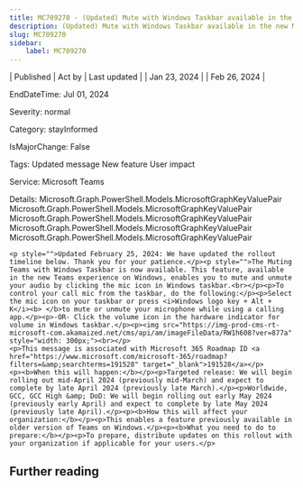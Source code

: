 ```yaml
---
title: MC709270 - (Updated) Mute with Windows Taskbar available in the new Microsoft Teams on Windows
description: (Updated) Mute with Windows Taskbar available in the new Microsoft Teams on Windows
slug: MC709270
sidebar:
    label: MC709270
---
```



| Published | Act by | Last updated |
| Jan 23, 2024 |  | Feb 26, 2024 |

EndDateTime: Jul 01, 2024

Severity: normal

Category: stayInformed

IsMajorChange: False

Tags: Updated message New feature User impact

Service: Microsoft Teams

Details: Microsoft.Graph.PowerShell.Models.MicrosoftGraphKeyValuePair Microsoft.Graph.PowerShell.Models.MicrosoftGraphKeyValuePair Microsoft.Graph.PowerShell.Models.MicrosoftGraphKeyValuePair Microsoft.Graph.PowerShell.Models.MicrosoftGraphKeyValuePair Microsoft.Graph.PowerShell.Models.MicrosoftGraphKeyValuePair

```
<p style="">Updated February 25, 2024: We have updated the rollout timeline below. Thank you for your patience.</p><p style="">The Muting Teams with Windows Taskbar is now available. This feature, available in the new Teams experience on Windows, enables you to mute and unmute your audio by clicking the mic icon in Windows taskbar.<br></p><p>To control your call mic from the taskbar, do the following:</p><p>Select the mic icon on your taskbar or press <i>Windows logo key + Alt + K</i><b> </b>to mute or unmute your microphone while using a calling app.</p><p>-OR- Click the volume icon in the hardware indicator for volume in Windows taskbar.</p><p><img src="https://img-prod-cms-rt-microsoft-com.akamaized.net/cms/api/am/imageFileData/RW1h608?ver=877a" style="width: 300px;"><br></p>
<p>This message is associated with Microsoft 365 Roadmap ID <a href="https://www.microsoft.com/microsoft-365/roadmap?filters=&amp;searchterms=191528" target="_blank">191528</a></p>
<p><b>When this will happen:</b></p><p>Targeted release: We will begin rolling out mid-April 2024 (previously mid-March) and expect to complete by late April 2024 (previously late March).</p><p>Worldwide, GCC, GCC High &amp; DoD: We will begin rolling out early May 2024 (previously early April) and expect to complete by late May 2024 (previously late April).</p><p><b>How this will affect your organization:</b></p><p>This enables a feature previously available in older version of Teams on Windows.</p><p><b>What you need to do to prepare:</b></p><p>To prepare, distribute updates on this rollout with your organization if applicable for your users.</p>
```

## Further reading
